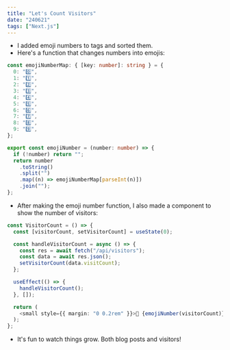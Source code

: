 ```yaml
---
title: "Let's Count Visitors"
date: "240621"
tags: ["Next.js"]
---
```


- I added emoji numbers to tags and sorted them.
- Here's a function that changes numbers into emojis:

```typescript
const emojiNumberMap: { [key: number]: string } = {
  0: "0️⃣",
  1: "1️⃣",
  2: "2️⃣",
  3: "3️⃣",
  4: "4️⃣",
  5: "5️⃣",
  6: "6️⃣",
  7: "7️⃣",
  8: "8️⃣",
  9: "9️⃣",
};

export const emojiNumber = (number: number) => {
  if (!number) return "";
  return number
    .toString()
    .split("")
    .map((n) => emojiNumberMap[parseInt(n)])
    .join("");
};
```

- After making the emoji number function, I also made a component to show the number of visitors:

```typescript
const VisitorCount = () => {
  const [visitorCount, setVisitorCount] = useState(0);

  const handleVisitorCount = async () => {
    const res = await fetch("/api/visitors");
    const data = await res.json();
    setVisitorCount(data.visitCount);
  };

  useEffect(() => {
    handleVisitorCount();
  }, []);

  return (
    <small style={{ margin: "0 0.2rem" }}>🎉 {emojiNumber(visitorCount)}</small>
  );
};
```

- It's fun to watch things grow. Both blog posts and visitors!
